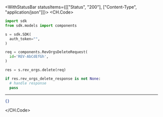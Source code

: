 

<WithStatusBar statusItems={[["Status", "200"], ["Content-Type", "application/json"]]}>
  <CH.Code>
  ```python Delete.py
  import sdk
from sdk.models import components

s = sdk.SDK(
    auth_token="",
)

req = components.RevOrgsDeleteRequest(
    id='REV-AbCdEfGh',
)

res = s.rev_orgs.delete(req)

if res.rev_orgs_delete_response is not None:
    # handle response
    pass
  ```
  ---

  ```json Example Response
  {}
  ```
  </CH.Code>
</WithStatusBar>
